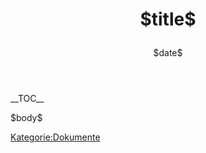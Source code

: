 <!--
  -- Note: This page has been generated with pandoc from
  -- https://github.com/stratum0/stratum0-dokumente/$s0-github-dokumente-filename$
  -- See https://github.com/stratum0/stratum0-dokumente/README.md
  -->
{{Hinweis|
* Dieses Dokument als PDF: [[Media:$s0-thisdocinpdf-filename$]]
* Dieses Dokument wird in einem [https://github.com/stratum0/stratum0-dokumente/$s0-github-dokumente-filename$ GitHub-Repository] gepflegt. Änderungsanträge dürfen als [https://help.github.com/articles/using-pull-requests Pull Request] gestellt werden.
}}

<h1 style="text-align:center;border-bottom:none">$title$</h1>
<div style="text-align:center;padding-bottom:2em">$date$</div>

{{Navigationsleiste Offizielle Dokumente}}
__TOC__

$body$

[[Kategorie:Dokumente]]
